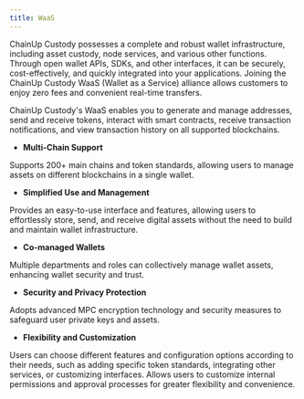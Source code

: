 ```yaml
---
title: WaaS
---
```


ChainUp Custody possesses a complete and robust wallet infrastructure, including asset custody, node services, and various other functions. Through open wallet APIs, SDKs, and other interfaces, it can be securely, cost-effectively, and quickly integrated into your applications. Joining the ChainUp Custody WaaS (Wallet as a Service) alliance allows customers to enjoy zero fees and convenient real-time transfers.

ChainUp Custody's WaaS enables you to generate and manage addresses, send and receive tokens, interact with smart contracts, receive transaction notifications, and view transaction history on all supported blockchains.

* **Multi-Chain Support**

Supports 200+ main chains and token standards, allowing users to manage assets on different blockchains in a single wallet.

* **Simplified Use and Management**

Provides an easy-to-use interface and features, allowing users to effortlessly store, send, and receive digital assets without the need to build and maintain wallet infrastructure.

* **Co-managed Wallets**

Multiple departments and roles can collectively manage wallet assets, enhancing wallet security and trust.

* **Security and Privacy Protection**

Adopts advanced MPC encryption technology and security measures to safeguard user private keys and assets.

* **Flexibility and Customization**

Users can choose different features and configuration options according to their needs, such as adding specific token standards, integrating other services, or customizing interfaces. Allows users to customize internal permissions and approval processes for greater flexibility and convenience.
